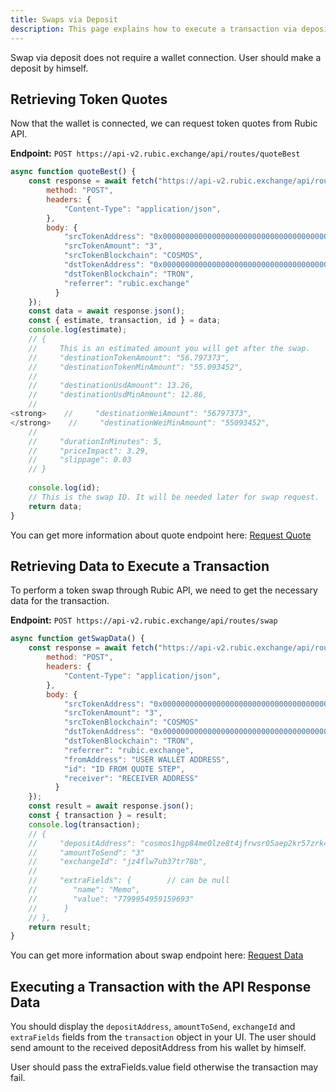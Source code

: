 ```yaml
---
title: Swaps via Deposit
description: This page explains how to execute a transaction via deposit using Rubic API.
---
```


<Note>
Swap via deposit does not require a wallet connection. User should make a deposit by himself.
</Note>

## Retrieving Token Quotes

Now that the wallet is connected, we can request token quotes from Rubic API.

**Endpoint:** `POST https://api-v2.rubic.exchange/api/routes/quoteBest`

```javascript
async function quoteBest() {
    const response = await fetch("https://api-v2.rubic.exchange/api/routes/quoteBest", {
        method: "POST",
        headers: {
            "Content-Type": "application/json",
        },
        body: {
            "srcTokenAddress": "0x0000000000000000000000000000000000000000",
            "srcTokenAmount": "3",
            "srcTokenBlockchain": "COSMOS",
            "dstTokenAddress": "0x0000000000000000000000000000000000000000",
            "dstTokenBlockchain": "TRON",
            "referrer": "rubic.exchange"
          }
    });
    const data = await response.json();
    const { estimate, transaction, id } = data;
    console.log(estimate);
    // {
    //     This is an estimated amount you will get after the swap.
    //     "destinationTokenAmount": "56.797373",
    //     "destinationTokenMinAmount": "55.093452",
    //
    //     "destinationUsdAmount": 13.26,
    //     "destinationUsdMinAmount": 12.86,
    //
<strong>    //     "destinationWeiAmount": "56797373",
</strong>    //     "destinationWeiMinAmount": "55093452",
    //
    //     "durationInMinutes": 5,
    //     "priceImpact": 3.29,
    //     "slippage": 0.03
    // }
    
    console.log(id);
    // This is the swap ID. It will be needed later for swap request.
    return data;
}
```

You can get more information about quote endpoint here: [Request Quote](https://dev-docs.rubic.exchange/docs/api-docs/request-quote)

## Retrieving Data to Execute a Transaction

To perform a token swap through Rubic API, we need to get the necessary data for the transaction.

**Endpoint:** `POST https://api-v2.rubic.exchange/api/routes/swap`

```javascript
async function getSwapData() {
    const response = await fetch("https://api-v2.rubic.exchange/api/routes/swap", {
        method: "POST",
        headers: {
            "Content-Type": "application/json",
        },
        body: {
            "srcTokenAddress": "0x0000000000000000000000000000000000000000",
            "srcTokenAmount": "3",
            "srcTokenBlockchain": "COSMOS"
            "dstTokenAddress": "0x0000000000000000000000000000000000000000",
            "dstTokenBlockchain": "TRON",
            "referrer": "rubic.exchange",
            "fromAddress": "USER WALLET ADDRESS",
            "id": "ID FROM QUOTE STEP",
            "receiver": "RECEIVER ADDRESS"
          }
    });
    const result = await response.json();
    const { transaction } = result;
    console.log(transaction);
    // {
    //     "depositAddress": "cosmos1hgp84me0lze8t4jfrwsr05aep2kr57zrk4gecx",
    //     "amountToSend": "3"
    //     "exchangeId": "jz4flw7ub37tr78b",
    //     
    //     "extraFields": {        // can be null
    //        "name": "Memo",
    //        "value": "7799954959159693"
    //      }
    // },
    return result;
}
```

You can get more information about swap endpoint here: [Request Data](https://dev-docs.rubic.exchange/docs/api-docs/request-data)

## Executing a Transaction with the API Response Data

You should display the `depositAddress`, `amountToSend`, `exchangeId` and `extraFields` fields from the `transaction` object in your UI. The user should send amount to the received depositAddress from his wallet by himself.&#x20;

<Note>
User should pass the extraFields.value field otherwise the transaction may fail.
</Note>